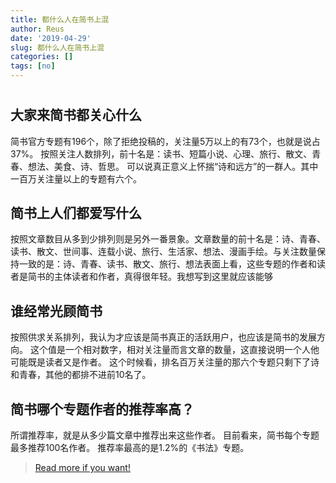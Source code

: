 ```yaml
---
title: 都什么人在简书上混
author: Reus
date: '2019-04-29'
slug: 都什么人在简书上混
categories: []
tags: [no]
---
```

# 
## 大家来简书都关心什么
简书官方专题有196个，除了拒绝投稿的，关注量5万以上的有73个，也就是说占37%。
按照关注人数排列，前十名是：读书、短篇小说、心理、旅行、散文、青春、想法、美食、诗、哲思。
可以说真正意义上怀揣“诗和远方”的一群人。其中一百万关注量以上的专题有六个。

## 简书上人们都爱写什么
按照文章数目从多到少排列则是另外一番景象。文章数量的前十名是：诗、青春、读书、散文、世间事、连载小说、旅行、生活家、想法、漫画手绘。与关注数量保持一致的是：诗、青春、读书、散文、旅行、想法表面上看，这些专题的作者和读者是简书的主体读者和作者，真得很年轻。我想写到这里就应该能够

## 谁经常光顾简书
按照供求关系排列，我认为才应该是简书真正的活跃用户，也应该是简书的发展方向。
这个值是一个相对数字，相对关注量而言文章的数量，这直接说明一个人他可能既是读者又是作者。
这个时候看，排名百万关注量的那六个专题只剩下了诗和青春，其他的都排不进前10名了。

## 简书哪个专题作者的推荐率高？
所谓推荐率，就是从多少篇文章中推荐出来这些作者。
目前看来，简书每个专题最多推荐100名作者。
推荐率最高的是1.2%的《书法》专题。

> [Read more if you want!](https://www.jianshu.com/p/52f8146cff61)